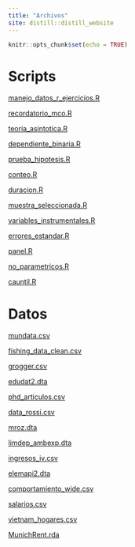 ```yaml
---
title: "Archivos"
site: distill::distill_website
---
```


```r
knitr::opts_chunk$set(echo = TRUE)
```

# Scripts

[manejo_datos_r_ejercicios.R](./scripts/manejo_datos_r_ejercicios.R)

[recordatorio_mco.R](./scripts/recordatorio_mco.R)

[teoria_asintotica.R](./scripts/teoria_asintotica.R)

[dependiente_binaria.R](./scripts/dependiente_binaria.R)

[prueba_hipotesis.R](./scripts/prueba_hipotesis.R)

[conteo.R](./scripts/conteo.R)

[duracion.R](./scripts/duracion.R)

[muestra_seleccionada.R](./scripts/muestra_seleccionada.R)

[variables_instrumentales.R](./scripts/variables_instrumentales.R)

[errores_estandar.R](./scripts/errores_estandar.R)

[panel.R](./scripts/panel.R)

[no_parametricos.R](./scripts/no_parametricos.R)

[cauntil.R](./scripts/cuantil.R)


# Datos

[mundata.csv](./data/mundata.csv)

[fishing_data_clean.csv](./data/fishing_data_clean.csv)

[grogger.csv](./data/grogger.csv)

[edudat2.dta](./data/edudat2.dta)

[phd_articulos.csv](./data/phd_articulos.csv)

[data_rossi.csv](./data/data_rossi.csv)

[mroz.dta](./data/mroz.dta)

[limdep_ambexp.dta](./data/limdep_ambexp.dta)

[ingresos_iv.csv](./data/ingresos_iv.csv)

[elemapi2.dta](./data/elemapi2.dta)

[comportamiento_wide.csv](./data/comportamiento_wide.csv)

[salarios.csv](./data/salarios.csv)

[vietnam_hogares.csv](./data/vietnam_hogares.csv)

[MunichRent.rda](./data/MunichRent.rda)